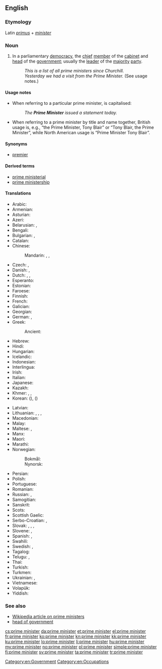==English==

===Etymology===
Latin ''[[primus]]'' + ''[[minister]]''

===Noun===
{{en-noun|head=[[prime]] [[minister]]}}

# In a parliamentary [[democracy]], the [[chief]] [[member]] of the [[cabinet]] and [[head]] of the [[government]]; usually the [[leader]] of the [[majority]] [[party]].
#: ''This is a list of all prime ministers since Churchill.''
#: ''Yesterday we had a visit from the Prime Minister.'' (See usage notes.)

====Usage notes====
* When referring to a particular prime minister, {{term||prime minister|lang=en}} is capitalised:
*: ''The '''Prime Minister''' issued a statement today.''
* When referring to a prime minister by title and name together, British usage is, e.g., “the Prime Minister, Tony Blair” or “Tony Blair, the Prime Minister”, while North American usage is “Prime Minister Tony Blair”.

====Synonyms====
* [[premier]]

====Derived terms====
* [[prime ministerial]]
* [[prime ministership]]

====Translations====
{{trans-top|chief member of the cabinet and head of the government}}
* Arabic: {{t+|ar|رئيس الوزراء|m|tr=ra'īs al-wuzarā'}}
* Armenian: {{t|hy|վարչապետ}}
* Asturian: {{t|ast|primer ministru|m}}
* Azeri: {{t|az|baş nazir}}
* Belarusian: {{t|be|прэм'ер-міністр|m|tr=premʺjér-minístr|sc=Cyrl}}, {{t|be|прэм'ер|m|tr=premʺjér|sc=Cyrl}}
* Bengali: {{t|bn|প্রধানমন্ত্রী|tr=prôdhanmôntri|sc=Beng}}
* Bulgarian: {{t|bg|министър-председател|m|tr=minístǎr-predsedátel|sc=Cyrl}}, {{t|bg|премиер|m|tr=premiér|sc=Cyrl}}
* Catalan: {{t|ca|primer ministre|m}}
* Chinese:
*: Mandarin: {{t|cmn|總理|sc=Hani}}, {{t+|cmn|总理|tr=zǒnglǐ|sc=Hani}}, {{t+|cmn|首相|tr=shǒuxiàng|sc=Hani}}
* Czech: {{t+|cs|premiér|m}}, {{t|cs|ministerský předseda|m}}
* Danish: {{t|da|premierminister|c}}, {{t|da|statsminister|c}}
* Dutch: {{t|nl|eerste minister|m}}, {{t+|nl|premier|m}}, {{t+|nl|minister-president|m}}
* Esperanto: {{t|eo|ĉefministro}}
* Estonian: {{t+|et|peaminister}}
* Faroese: {{t|fo|forsætisráðharri|m}}
* Finnish: {{t+|fi|pääministeri}}
* French: {{t+|fr|premier ministre|m}}
* Galician: {{t|gl|primeiro ministro|m}}
* Georgian: {{t|ka|პრემიერ-მინისტრი|sc=Geor}}
* German: {{t+|de|Premierminister|m}}, {{t+|de|Premierministerin|f}}
* Greek: {{t+|el|πρωθυπουργός|m|tr=prothypourgós}}
*: Ancient: {{t|grc|τριστάτης|m|tr=tristátis|sc=polytonic}}
* Hebrew: {{t+|he|ראש ממשלה|m|alt=רֹאשׁ־מֶמְשָׁלָה|tr=rosh-memshalá}}
* Hindi: {{t|hi|प्रधान मंत्री|tr=pradhān mantrī}}
* Hungarian: {{t+|hu|miniszterelnök}}
* Icelandic: {{t|is|forsætisráðherra|m}}
* Indonesian: {{t+|id|perdana menteri}}
* Interlingua: {{t|ia|prime ministro}}
* Irish: {{t|ga|príomh-aire|m}}
* Italian: {{t|it|primo ministro|m}}
* Japanese: {{t+|ja|首相|tr=しゅしょう, shushō}}
* Kazakh: {{t|kk|премьер-министр|tr=premʹyer-mïnïstr|sc=Cyrl}}
* Khmer: {{t|km|នាយករដ្ឋមន្ត្រី|sc=Khmr|tr=nieyʊək roat mʊəntrəy}}, {{t|km|រដ្ឋមន្ត្រីប្រមុខ|sc=Khmr|tr=roat mʊəntrəy prɑmuk}}, {{t|km|មន្ត្រីប្រមុខ|sc=Khmr|tr=mʊəntrəy prɑmuk}}
* Korean: {{t+|ko|총리|sc=Hang}} ({{t|ko|總理|sc=Hani}}), {{t+|ko|수상|sc=Hang}} ({{t+|ko|首相|sc=Hani}})
{{trans-mid}}
* Latvian: {{t|lv|premjerministrs|m}}
* Lithuanian: {{t|lt|premjeras|m}}, {{t|lt|premjerė|f}}, {{t|lt|ministras pirmininkas|m}}, {{t|lt|ministrė pirmininkė|f}}
* Macedonian: {{t|mk|премиер|m|tr=premiér}}
* Malay: {{t|ms|Perdana Menteri}}
* Maltese: {{t|mt|Prim}}, {{t|mt|Prim Ministru}}
* Manx: {{t|gv|ard-vinishter|m}}
* Maori: {{t|mi|pirimia}}
* Marathi: {{t|mr|प्रधान मंत्री|tr=pradhāna mantrī|sc=Deva}}
* Norwegian: 
*: Bokmål: {{t+|no|statsminister|m}}
*: Nynorsk: {{t|nn|statsminister|m}}
* Persian: {{t+|fa|نخست وزیر|tr=noxost vazir}}
* Polish: {{t+|pl|premier|m}}
* Portuguese: {{t|pt|primeiro ministro|m}}
* Romanian: {{t|ro|prim ministru}}
* Russian: {{t+|ru|премьер-министр|m|tr=premʹjér-minístr}}, {{t+|ru|премьер|m|tr=premʹjér}}
* Samogitian: {{t|sgs|mėnėstros pėrmėninks|m}}
* Sanskrit: {{t|sa|प्रधान मंत्री|tr=pradhāna mantrī}}
* Scots: {{t|sco|prime meinster}}
* Scottish Gaelic: {{t|gd|prìomhair|m}}
* Serbo-Croatian: {{t|sh|премијер|m}}, {{t|sh|premijer|m}}
* Slovak: {{t|sk|predseda vlády|m}}, {{t|sk|predsedkyňa vlády|f}}, {{t|sk|premiér|m}}, {{t|sk|premiérka|f}}
* Slovene: {{t|sl|premier|m}}, {{t|sl|premierka|f}}
* Spanish: {{t|es|primer ministro|m}}, {{t|es|presidente de Gobierno|m}}
* Swahili: {{t|sw|waziri mkuu}}
* Swedish: {{t+|sv|premiärminister|c}}, {{t+|sv|statsminister|c}}
* Tagalog: {{t|tl|punong ministro}}
* Telugu: {{t|te|ప్రధాని|tr=pradhāni}}, {{t|te|ప్రధాన మంత్రి|tr=pradhāna maṅtri}}
* Thai: {{t|th|นายกรัฐมนตรี|tr=naa-yók rát-tà mon-dtree}}
* Turkish: {{t+|tr|başbakan}}
* Turkmen: {{t|tk|premýer ministr}}
* Ukrainian: {{t|uk|прем'єр-міністр|m|tr=premʺjér-minístr|sc=Cyrl}}, {{t+|uk|прем'єр|m|tr=premʺjér|sc=Cyrl}}
* Vietnamese: {{t+|vi|thủ tướng}}
* Volapük: {{t-needed|vo}}
* Yiddish: {{t-needed|yi}}
{{trans-bottom}}

===See also===
* [[w:prime minister|Wikipedia article on prime ministers]]
* [[head of government]]

[[Category:en:Government]]
[[Category:en:Occupations]]

[[cs:prime minister]]
[[da:prime minister]]
[[et:prime minister]]
[[el:prime minister]]
[[fr:prime minister]]
[[ko:prime minister]]
[[kn:prime minister]]
[[kk:prime minister]]
[[ku:prime minister]]
[[lo:prime minister]]
[[li:prime minister]]
[[hu:prime minister]]
[[my:prime minister]]
[[no:prime minister]]
[[pl:prime minister]]
[[simple:prime minister]]
[[fi:prime minister]]
[[sv:prime minister]]
[[ta:prime minister]]
[[tr:prime minister]]